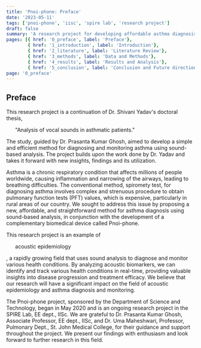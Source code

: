 ```yaml
---
title: 'Pnoi-phone: Preface'
date: '2023-05-11'
tags: ['pnoi-phone', 'iisc', 'spire lab', 'research project']
draft: false
summary: 'A research project for developing affordable asthma diagnosis method using sound-based analysis, funded by the Department of Science and Technology, under development in SPIRE Lab, IISC, Bangalore-12'
pages: [{ href: '0_preface', label: 'Preface'}, 
        { href: '1_introduction', label: 'Introduction'},
        { href: '2_literature', label: 'Literature Review'},
        { href: '3_methods', label: 'Data and Methods'},
        { href: '4_results', label: 'Results and Analysis'},
        { href: '5_conclusion', label: 'Conclusion and Future directions'}]
page: '0_preface'
---
```


## Preface

This research project is a continuation of Dr. Shivani Yadav's doctoral thesis, <Ul>"Analysis of vocal sounds in asthmatic patients."</Ul> The study, guided by Dr. Prasanta Kumar Ghosh, aimed to develop a simple
and efficient method for diagnosing and monitoring asthma using sound-based analysis. The project builds
upon the work done by Dr. Yadav and takes it forward with new insights, findings and its utilization.

Asthma is a chronic respiratory condition that affects millions of people worldwide, causing inflammation
and narrowing of the airways, leading to breathing difficulties. The conventional method, spiromety test,
for diagnosing asthma involves complex and strenuous procedure to obtain pulmonary function tests (PFT)
values, which is expensive, particularly in rural areas of our country. We sought to address this issue
by proposing a new, affordable, and straightforward method for asthma diagnosis using sound-based analysis,
in conjunction with the development of a complementary biomedical device called Pnoi-phone.

This research project is an example of <Ul>acoustic epidemiology</Ul>, a rapidly growing
field that uses sound analysis to diagnose and monitor various health
conditions. By analyzing acoustic biomarkers, we can identify and track various
health conditions in real-time, providing valuable insights into disease
progression and treatment efficacy. We believe that our research will have a
significant impact on the field of acoustic epidemiology and asthma diagnosis
and monitoring.

The Pnoi-phone project, sponsored by the Department of Science and Technology,
began in May 2020 and is an ongoing research project in the SPIRE Lab, EE dept.,
IISc. We are grateful to Dr. Prasanta Kumar Ghosh, Associate Professor, EE
dept., IISc, and Dr. Uma Maheshwari, Professor, Pulmonary Dept., St. John
Medical College, for their guidance and support throughout the project. We
present our findings with enthusiasm and look forward to further research in
this field.

<br/>
<Next next_page={{href:"1_introduction", label: "Introduction"}} />
